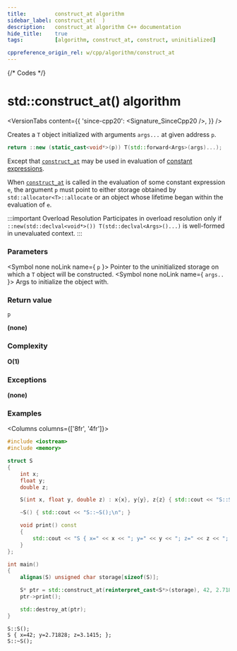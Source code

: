 ```yaml
---
title:         construct_at algorithm
sidebar_label: construct_at(  )
description:   construct_at algorithm C++ documentation
hide_title:    true
tags:          [algorithm, construct_at, construct, uninitialized]

cppreference_origin_rel: w/cpp/algorithm/construct_at
---
```



{/* Codes */}


# std::construct_at() algorithm

<VersionTabs content={{
  'since-cpp20': <Signature_SinceCpp20 />,
}} />

Creates a `T` object initialized with arguments `args...` at given address `p`.

```cpp
return ::new (static_cast<void*>(p)) T(std::forward<Args>(args)...);
```
Except that [`construct_at`](#) may be used in evaluation of [constant expressions](#).

When [`construct_at`](#) is called in the evaluation of some constant expression `e`, the argument `p` must point to either storage obtained by `std::allocator<T>::allocate` or an object whose lifetime began within the evaluation of `e`.

:::important Overload Resolution
Participates in overload resolution only if `::new(std::declval<void*>()) T(std::declval<Args>()...)` is well-formed in unevaluated context.
:::

### Parameters

<SymbolTable>

  <Symbol none noLink name={ <code>p</code> }>
    Pointer to the uninitialized storage on which a <code>T</code> object will be constructed.
  </Symbol>
  <Symbol none noLink name={ <code>args..</code> }>
    Args to initialize the object with.
  </Symbol>

</SymbolTable>

### Return value

`p`

**(none)**

### Complexity

**O(1)**

### Exceptions

**(none)**

### Examples

<Columns columns={['8fr', '4fr']}>
<div>

```cpp title='Main.cpp' showLineNumbers
#include <iostream>
#include <memory>

struct S
{
    int x;
    float y;
    double z;

    S(int x, float y, double z) : x{x}, y{y}, z{z} { std::cout << "S::S();\n"; }

    ~S() { std::cout << "S::~S();\n"; }

    void print() const
    {
        std::cout << "S { x=" << x << "; y=" << y << "; z=" << z << "; };\n";
    }
};

int main()
{
    alignas(S) unsigned char storage[sizeof(S)];

    S* ptr = std::construct_at(reinterpret_cast<S*>(storage), 42, 2.71828f, 3.1415);
    ptr->print();

    std::destroy_at(ptr);
}
```

</div>
<div>

```plaintext title="Output"
S::S();
S { x=42; y=2.71828; z=3.1415; };
S::~S();
```

</div>
</Columns>
